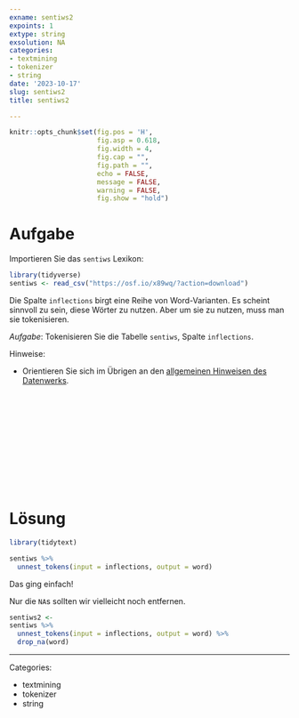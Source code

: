 ```yaml
---
exname: sentiws2
expoints: 1
extype: string
exsolution: NA
categories:
- textmining
- tokenizer
- string
date: '2023-10-17'
slug: sentiws2
title: sentiws2

---
```




```r
knitr::opts_chunk$set(fig.pos = 'H',
                      fig.asp = 0.618,
                      fig.width = 4,
                      fig.cap = "", 
                      fig.path = "",
                      echo = FALSE,
                      message = FALSE,
                      warning = FALSE,
                      fig.show = "hold")
```



# Aufgabe

Importieren Sie das `sentiws` Lexikon:

```r
library(tidyverse)
sentiws <- read_csv("https://osf.io/x89wq/?action=download")
```


Die Spalte `inflections` birgt eine Reihe von Word-Varianten.
Es scheint sinnvoll zu sein, diese Wörter zu nutzen.
Aber um sie zu nutzen, muss man sie tokenisieren.

*Aufgabe*: Tokenisieren Sie die Tabelle `sentiws`, Spalte `inflections`.




Hinweise:

- Orientieren Sie sich im Übrigen an den [allgemeinen Hinweisen des Datenwerks](https://datenwerk.netlify.app/hinweise).





</br>
</br>
</br>
</br>
</br>
</br>
</br>
</br>
</br>
</br>

# Lösung


```r
library(tidytext)
```


```r
sentiws %>% 
  unnest_tokens(input = inflections, output = word)
```

Das ging einfach!

Nur die `NA`s sollten wir vielleicht noch entfernen.

```r
sentiws2 <- 
sentiws %>% 
  unnest_tokens(input = inflections, output = word) %>% 
  drop_na(word)
```






---

Categories: 

- textmining
- tokenizer
- string


